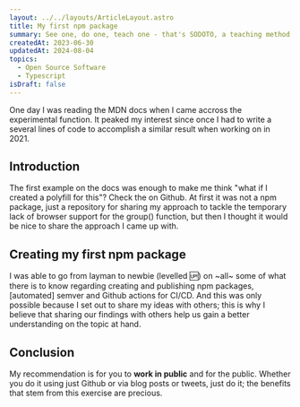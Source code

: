 ```yaml
---
layout: ../../layouts/ArticleLayout.astro
title: My first npm package
summary: See one, do one, teach one - that's SODOTO, a teaching method. Teaching is the last step of the learning process, and necessary to develop mastery. That's why I decided to create a package, to consolidate what I learned after seeing and doing. You should do the same.
createdAt: 2023-06-30
updatedAt: 2024-08-04 
topics:
  - Open Source Software
  - Typescript
isDraft: false
---
```


One day I was reading the MDN docs when I came accross the experimental <ArticleLink text="Array.prototype.group" href="https://developer.mozilla.org/en-US/docs/Web/JavaScript/Reference/Global_Objects/Array/group" ariaLabel="MDN article about the Array.group() method" /> function. It peaked my interest since once I had to write a several lines of code to accomplish a similar result when working on <ArticleLink text="minhamola" href="https://www.minhamola.com" ariaLabel="Web application developed by Milton David" /> in 2021.

## Introduction

The first example on the docs was enough to make me think "what if I created a polyfill for this"? Check the <ArticleLink text="array-group-polyfill" href="https://github.com/ToniMaunde/array-group-polyfill" ariaLabel="Github repository for the package referenced in the article" /> on Github. At first it was not a npm package, just a repository for sharing my approach to tackle the temporary lack of browser support for the group() function, but then I thought it would be nice to share the approach I came up with.

## Creating my first npm package

I was able to go from layman to newbie (levelled 🆙) on ~all~ some of what there is to know regarding creating and publishing npm packages, [automated] semver and Github actions for CI/CD. And this was only possible because I set out to share my ideas with others; this is why I believe that sharing our findings with others help us gain a better understanding on the topic at hand.

## Conclusion

My recommendation is for you to **work in public** and for the public. Whether you do it using just Github or via blog posts or tweets, just do it; the benefits that stem from this exercise are precious.
